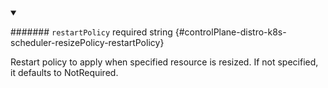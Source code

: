 
<details className="config-field" data-expandable="false" open>
<summary>

####### `restartPolicy` <span className="config-field-required" data-required="false">required</span> <span className="config-field-type">string</span> <span className="config-field-default"></span> <span className="config-field-enum"></span> {#controlPlane-distro-k8s-scheduler-resizePolicy-restartPolicy}

Restart policy to apply when specified resource is resized.
If not specified, it defaults to NotRequired.

</summary>



</details>
